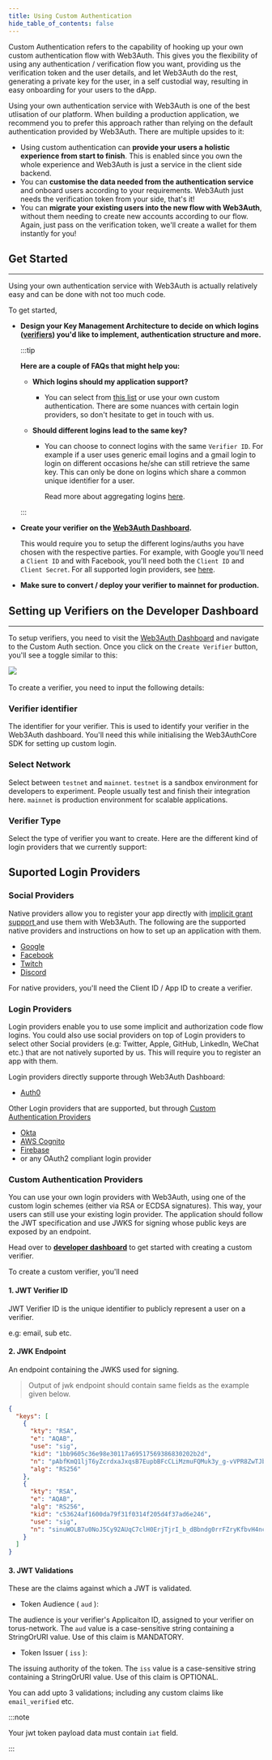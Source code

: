 ```yaml
---
title: Using Custom Authentication
hide_table_of_contents: false
---
```



Custom Authentication refers to the capability of hooking up your own custom authentication flow with Web3Auth. This gives you the flexibility of
using any authentication / verification flow you want, providing us the verification token and the user details, and let Web3Auth do the rest,
generating a private key for the user, in a self custodial way, resulting in easy onboarding for your users to the dApp.

Using your own authentication service with Web3Auth is one of the best utlisation of our platform. When building a production application, we
recommend you to prefer this approach rather than relying on the default authentication provided by Web3Auth. There are multiple upsides to it:

- Using custom authentication can **provide your users a holistic experience from start to finish**. This is enabled since you own the whole
  experience and Web3Auth is just a service in the client side backend.
- You can **customise the data needed from the authentication service** and onboard users according to your requirements. Web3Auth just needs the
  verification token from your side, that's it!
- You can **migrate your existing users into the new flow with Web3Auth**, without them needing to create new accounts according to our flow. Again,
  just pass on the verification token, we'll create a wallet for them instantly for you!

## Get Started

---

Using your own authentication service with Web3Auth is actually relatively easy and can be done with not too much code.

To get started,

- **Design your Key Management Architecture to decide on which logins ([verifiers](./verifiers)) you'd like to implement, authentication structure and
  more.**

  :::tip

  **Here are a couple of FAQs that might help you:**

  - **Which logins should my application support?**

    - You can select from [this list](./verifiers#supported-logins) or use your own custom authentication. There are some nuances with certain login
      providers, so don't hesitate to get in touch with us.

  - **Should different logins lead to the same key?**

    - You can choose to connect logins with the same `Verifier ID`. For example if a user uses generic email logins and a gmail login to login on
      different occasions he/she can still retrieve the same key. This can only be done on logins which share a common unique identifier for a user.

      Read more about aggregating logins [here](./verifiers#aggregating-loginsverifiers).

  :::

- **Create your verifier on the [Web3Auth Dashboard](https://dashboard.web3auth.io).**

  This would require you to setup the different logins/auths you have chosen with the respective parties. For example, with Google you'll need a
  `Client ID` and with Facebook, you'll need both the `Client ID` and `Client Secret`. For all supported login providers, see
  [here](./verifiers#supported-logins).

- **Make sure to convert / deploy your verifier to mainnet for production.**

## Setting up Verifiers on the Developer Dashboard

---

To setup verifiers, you need to visit the [Web3Auth Dashboard](https://dashboard.web3auth.io) and navigate to the Custom Auth section. Once you click
on the `Create Verifier` button, you'll see a toggle similar to this:

<div style={{ flexBasis: "300px", flexGrow: "1", textAlign: "center" }}>
  <img src={Image1} style={{ alignSelf: "center", maxWidth: "100%" }} />
</div>
<br />
To create a verifier, you need to input the following details:

### Verifier identifier

The identifier for your verifier. This is used to identify your verifier in the Web3Auth dashboard. You'll need this while initialising the
Web3AuthCore SDK for setting up custom login.

### Select Network

Select between `testnet` and `mainnet`. `testnet` is a sandbox environment for developers to experiment. People usually test and finish their
integration here. `mainnet` is production environment for scalable applications.

### Verifier Type

Select the type of verifier you want to create. Here are the different kind of login providers that we currently support:

## Suported Login Providers

### Social Providers

Native providers allow you to register your app directly with [implicit grant support ](https://oauth.net/2/grant-types/implicit/)and use them with
Web3Auth. The following are the supported native providers and instructions on how to set up an application with them.

- [Google](https://support.google.com/googleapi/answer/6158849)
- [Facebook](https://developers.facebook.com/docs/apps)
- [Twitch](https://dev.twitch.tv/docs/authentication/#registration)
- [Discord](https://discord.com/developers/docs/topics/oauth2)

For native providers, you'll need the Client ID / App ID to create a verifier.

### Login Providers

Login providers enable you to use some implicit and authorization code flow logins. You could also use social providers on top of Login providers to
select other Social providers (e.g: Twitter, Apple, GitHub, LinkedIn, WeChat etc.) that are not natively suported by us. This will require you to
register an app with them.

Login providers directly supporte through Web3Auth Dashboard:

- [Auth0](https://auth0.com/docs/connections)

Other Login providers that are supported, but through [Custom Authentication Providers](./#custom-authentication-providers)

- [Okta](https://developer.okta.com/docs/concepts/social-login/)
- [AWS Cognito](https://aws.amazon.com/cognito/getting-started/)
- [Firebase](https://cloud.google.com/firestore/docs/client/get-firebase)
- or any OAuth2 compliant login provider

### Custom Authentication Providers

You can use your own login providers with Web3Auth, using one of the custom login schemes (either via RSA or ECDSA signatures). This way, your users
can still use your existing login provider. The application should follow the JWT specification and use JWKS for signing whose public keys are exposed
by an endpoint.

Head over to [**developer dashboard**](https://dashboard.web3auth.io) to get started with creating a custom verifier.

To create a custom verifier, you'll need

#### 1. JWT Verifier ID

JWT Verifier ID is the unique identifier to publicly represent a user on a verifier.

e.g: email, sub etc.

#### 2. JWK Endpoint

An endpoint containing the JWKS used for signing.

> Output of jwk endpoint should contain same fields as the example given below.

```json
{
  "keys": [
    {
      "kty": "RSA",
      "e": "AQAB",
      "use": "sig",
      "kid": "1bb9605c36e98e30117a69517569386830202b2d",
      "n": "pAbfKmQ1ljT6yZcrdxaJxqsB7EupbBFcCLiMzmuFQMuk3y_g-vVPR8ZwTJbalwBxD-vUPmxmZAVok_iNthw1mnW0POg3kEwtl1qambgNKlaTeO8S3D-KGlUNV6bU-JXbyquds7v8bQjmIQ5oXhwIQt6x55bEyZTOCQDl3ZHy1XxeBWFyiPUXXnqkO51EFeVNiMi8Ihue16UY_lIizhivl2C_UwJ0Ymx9eWJ-nefPBo7Lr_fIxh81NaLMB6t5L8123RSIaaIcR_r1H_ZbEe9VNTfnGdYS3A0u-pNS_bm5jRSBo1qt01OFu0xEsjcO7-NESTBr8w8SUqGK86tg9oQz5w",
      "alg": "RS256"
    },
    {
      "kty": "RSA",
      "e": "AQAB",
      "alg": "RS256",
      "kid": "c53624af1600da79f31f0314f205d4f37ad6e246",
      "use": "sig",
      "n": "sinuWOLB7u0NoJ5Cy92AUqC7clH0ErjTjrI_b_dBbndg0rrFZryKfbvH4ncZW_yQ9izl2mjLsjsBzVwAyzWIn83QRhTtisdV7k9AkhSGdNu-cG_qPkedhqFPIn_uyBnVpxksp8clMRALetdHncUqcTfhIpngQp_JxFHle0fNsylU510fH-iZfphLO9mMpq6eB5QGynttgpdsLxLuXe1CffNQya0pmtLkU4ATfVdXV_bMqzRxxbDOnzIaLjzUJdsMuScCTjQX93xdfzEu-Vk6zOpdkrBRUuopgAX1e8NPQz150XEOTInkh0Mfhw0t1GeB7zbbjYJDmCgYTIW1g4teBw"
    }
  ]
}
```

#### 3. JWT Validations

These are the claims against which a JWT is validated.

- Token Audience ( <code>aud</code> ):

The audience is your verifier's Applicaiton ID, assigned to your verifier on torus-network. The <code>aud</code> value is a case-sensitive string
containing a StringOrURI value. Use of this claim is MANDATORY.

- Token Issuer ( <code>iss</code> ):

The issuing authority of the token. The <code>iss</code> value is a case-sensitive string containing a StringOrURI value. Use of this claim is
OPTIONAL.

You can add upto 3 validations; including any custom claims like <code>email_verified</code> etc.

:::note

Your jwt token payload data must contain `iat` field.

:::
